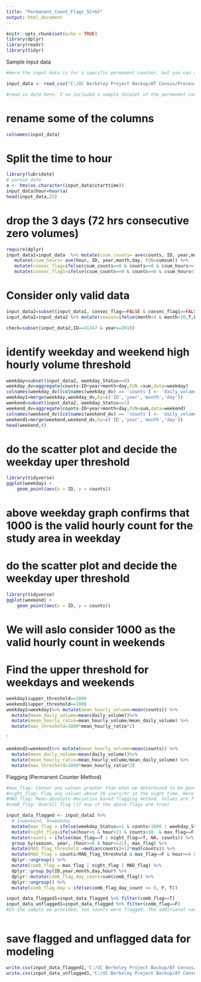 ---
title: "Permanent_Count_Flags_SC+GS"
output: html_document
---

```{r setup, include=FALSE}
knitr::opts_chunk$set(echo = TRUE)
library(dplyr)
library(readr)
library(tidyr)
```




Sample input data
```{r}
#Here the input data is for a specific permanent counter, but you can also input data for multiple counters at once and add a grouping by flow_id or flow_name. Some of the variables included here are redundant/uneeded but the ones that are utilized are date, hour, count, weekday (which is just derived from day which is just derived from date), year, and season. Season here is just a boolean essentially being used to filter out winter months, which can be done/defined depending on user discretion depending on context or best practice.

input_data <- read_csv("C:/UC Berkeley Project Backup/AT Census/Processed Data/Eco_combined_data_rural_vs_urban_before_QA_QC.csv")

#read in data here. I've included a sample dataset of the permanent counter for Sakatah Singing Hills State Trail - Eastbound Cyclists at Morristown
```

# rename some of the columns
```{r}
colnames(input_data)
```





# Split the time to hour
```{r}
library(lubridate)
# parese date
a <- hms(as.character(input_data$starttime))
input_data$hour=hour(a)
head(input_data,25)
```


# drop the 3 days (72 hrs consecutive zero volumes)
```{r}
require(dplyr)
input_data1=input_data  %>% mutate(csum_counts= ave(counts, ID, year,month,day, FUN=cumsum)) %>%
   mutate(csum_hours= ave(hour, ID, year,month,day, FUN=cumsum)) %>%
   mutate(consec_flag=ifelse(csum_counts==0 & counts==0 & csum_hours>=72,T,F))%>%
   mutate(consec_flag1=ifelse(csum_counts==0 & counts==0 & csum_hours<72,T,F))

```
# Consider only valid data
```{r}
input_data2=subset(input_data1, consec_flag==FALSE & consec_flag1==FALSE)
input_data2=input_data2 %>% mutate(season=ifelse(month<4 & month>10,T,F))
```


```{r}
check=subset(input_data2,ID==41347 & year==2018)
```


# identify weekday and weekend high hourly volume threshold
```{r}
weekday=subset(input_data2, weekday_Status==0)
weekday_dv=aggregate(counts~ID+year+month+day,FUN =sum,data=weekday)
colnames(weekday_dv)[colnames(weekday_dv) == 'counts'] <- 'daily_volume'
weekday1=merge(weekday,weekday_dv,by=c('ID','year','month','day'))
weekend=subset(input_data2, weekday_Status==1)
weekend_dv=aggregate(counts~ID+year+month+day,FUN=sum,data=weekend)
colnames(weekend_dv)[colnames(weekend_dv) == 'counts'] <- 'daily_volume'
weekend1=merge(weekend,weekend_dv,by=c('ID','year','month','day'))
head(weekend,8)
```

# do the scatter plot and decide the weekday uper threshold

```{r}
library(tidyverse)
ggplot(weekday) +
    geom_point(aes(x = ID, y = counts))
```
# above weekday graph confirms that 1000 is the valid hourly count for the study area in weekday

# do the scatter plot and decide the weekday uper threshold

```{r}
library(tidyverse)
ggplot(weekend) +
    geom_point(aes(x = ID, y = counts))
```
# We will aslo consider 1000 as the valid hourly count in weekends
# Find the upper threshold for weekdays and weekends

```{r}
weekday1$upper_threshold==1000
weekend1$upper_threshold==1000
weekday2=weekday1%>% mutate(mean_hourly_volume=mean(counts)) %>%
  mutate(mean_daily_volume=mean(daily_volume))%>%
  mutate(mean_hourly_ratio=mean_hourly_volume/mean_daily_volume) %>%
  mutate(max_threshold=1000*mean_hourly_ratio*2)
```
`
```{r}
weekend2=weekend1%>% mutate(mean_hourly_volume=mean(counts)) %>%
  mutate(mean_daily_volume=mean(daily_volume))%>%
  mutate(mean_hourly_ratio=mean_hourly_volume/mean_daily_volume) %>%
  mutate(max_threshold=1000*mean_hourly_ratio*2)
```




Flagging (Permanent Counter Method)
```{r}
#max_flag: Censor any values greater than what we determined to be possible based on MnDOT data (as mentioned in presentation). Here, those values are 743 users/hr on weekends and 674 users/hr on weekdays
#night_flag: Flag any values above 10 users/hr in the night time. Here we've defined night as 10pm to 5am inclusive
#MAD_flag: Mean-absolute-deviation based flagging method. Values are flagged if greather than median + 12*MAD AND greater than 50 users/hr
#comb_flag: Overall flag (if any of the above flags are true)

input_data_flagged <- input_data2 %>%
  # 1=weekend, 0=weekday
  mutate(max_flag = ifelse(weekday_Status==1 & counts>1000 | weekday_Status==0 & counts>1000, T, F)) %>% 
  mutate(night_flag=ifelse(hour<6 & hour>21 & counts>10  & max_flag==F, T, F)) %>%
  mutate(counts = ifelse(max_flag==T | night_flag==T, NA, counts)) %>%
  group_by(season, year, (hour>=6 & hour<=21), max_flag) %>%
  mutate(MAD_flag_threshold =median(counts)+12*mad(counts)) %>%
  mutate(MAD_flag = counts>MAD_flag_threshold & max_flag==F & hour>=6 & hour<=21 & counts>50) %>%
  dplyr::ungroup() %>%
  mutate(comb_flag = max_flag | night_flag | MAD_flag) %>%
  dplyr::group_by(ID,year,month,day,hour) %>% 
  dplyr::mutate(comb_flag_day_count=sum(comb_flag)) %>%
  dplyr::ungroup() %>%
  mutate(comb_flag_day = ifelse(comb_flag_day_count <= 8, F, T))

input_data_flagged1=input_data_flagged %>% filter(comb_flag==T)
input_data_unflagged1=input_data_flagged %>% filter(comb_flag==F)
#In the sample we provided, two counts were flagged. The additional variables "comb_flag_day_count" and "comb_flag_day" are used later in our imputations process. Day count justs counts flags on a given day, and the boolean is for sorting based on days that have less or more than 8 flags. Our imputation procedure is defferent for days with more than 8 flags vs. less.



```



# save flagged and unflagged data for modeling
```{r}
write.csv(input_data_flagged1,'C:/UC Berkeley Project Backup/AT Census/Lindsey _QA/bike_flagged_data.csv')
write.csv(input_data_unflagged1,'C:/UC Berkeley Project Backup/AT Census/Lindsey _QA/bike_unflagged_data.csv')
```

